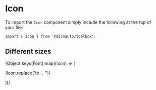 
<Meta
  title="Toolbox/Icon"
  component={Icon}
/>

# Icon

To import the `Icon` component simply include the following at the top of your file:

```
import { Icon } from '@dicoauto/toolbox';
```

<Canvas>
  <Story name="Default">
    <Icon icon="address-book" />
  </Story>
</Canvas>

## Different sizes

<Canvas>
  <Story name="Different sizes">
    <div className="flex space-x-4">
      <Icon
        icon="address-book"
        size="s"
      />
      <Icon
        icon="address-book"
        size="m"
      />
      <Icon
        icon="address-book"
        size="lg"
      />
      <Icon
        icon="address-book"
        size="xl"
      />
    </div>
  </Story>
</Canvas>

<Canvas>
  <Story name="Icon does not exist">
    <Icon icon="foo" />
  </Story>
</Canvas>

<Canvas>
  <Story
    name="All"
    parameters={{
      chromatic: {
        disableSnapshot: true /** This snapshot is to big for chromatic */,
      },
    }}
  >
    <div className="grid grid-cols-6">
      {Object.keys(Font).map((icon) => (
        <div
          key={icon.replace('tb-', '')}
          className="flex flex-col text-center"
        >
          <Icon icon={icon.replace('tb-', '')} />
          <p>{icon.replace('tb-', '')}</p>
        </div>
      ))}
    </div>
  </Story>
</Canvas>
